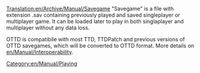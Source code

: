 [[Translation:en/Archive/Manual/Savegame]]
[[Category:en/Manual/Playing]]
"Savegame" is a file with extension .sav containing previously played and saved singleplayer or multiplayer game.
It can be loaded later to play in both singlaplayer and multiplayer without any data loss.

OTTD is compatibile with most TTD, TTDPatch and previous versions of OTTD savegames, which will be converted to OTTD format. More details on [[en/Manual/Interoperability]].